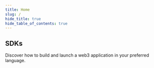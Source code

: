 ```yaml
---
title: Home
slug: /
hide_title: true
hide_table_of_contents: true
---
```



<div style={{display: 'flex', alignItems:'flex-start', flexDirection:'column', justifyContent:'flex-start',
  maxWidth:851
}}>

<Hero />

<WalletsCardsSection />
<ContractsCardsSection />
<InfrastructureCardsSection />
<ToolCardsSection />

<h2>SDKs</h2>
<p>
  Discover how to build and launch a web3 application in your preferred
  language.
</p>
<div className="row" style={{ marginBottom: 64 }}>
  <div className="col col--3" style={{ padding: 8 }}>
    <LanguageCard
      name="React"
      link="/react"
      image="/assets/languages/react.png"
    />
  </div>
  <div className="col col--3" style={{ padding: 8 }}>
    <LanguageCard
      name="React Native"
      link="/react-native"
      image="/assets/languages/react-native.png"
    />
  </div>
  <div className="col col--3" style={{ padding: 8 }}>
    <LanguageCard
      name="TypeScript"
      link="/typescript"
      image="/assets/languages/typescript.png"
    />
  </div>
  <div className="col col--3" style={{ padding: 8 }}>
    <LanguageCard
      name="Python"
      link="/python"
      image="/assets/languages/python.png"
    />
  </div>
  <div className="col col--3" style={{ padding: 8 }}>
    <LanguageCard name="Go" link="/go" image="/assets/languages/go.png" />
  </div>
  <div className="col col--3" style={{ padding: 8 }}>
    <LanguageCard
      name="Unity"
      link="/unity"
      image="/assets/languages/unity.webp"
    />
  </div>
  <div className="col col--3" style={{ padding: 8 }}>
    <LanguageCard
      name="Solidity"
      link="/solidity"
      image="/assets/languages/solidity.png"
    />
  </div>
</div>

<SolutionsCardsSection />
<ResourcesSection />
</div>
